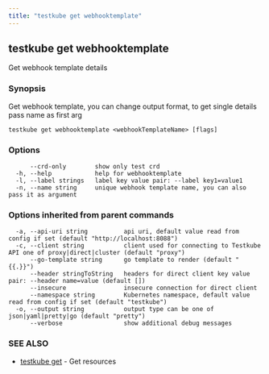 ```yaml
---
title: "testkube get webhooktemplate"
---
```



<LegacyWarning />

## testkube get webhooktemplate

Get webhook template details

### Synopsis

Get webhook template, you can change output format, to get single details pass name as first arg

```
testkube get webhooktemplate <webhookTemplateName> [flags]
```

### Options

```
      --crd-only        show only test crd
  -h, --help            help for webhooktemplate
  -l, --label strings   label key value pair: --label key1=value1
  -n, --name string     unique webhook template name, you can also pass it as argument
```

### Options inherited from parent commands

```
  -a, --api-uri string          api uri, default value read from config if set (default "http://localhost:8088")
  -c, --client string           client used for connecting to Testkube API one of proxy|direct|cluster (default "proxy")
      --go-template string      go template to render (default "{{.}}")
      --header stringToString   headers for direct client key value pair: --header name=value (default [])
      --insecure                insecure connection for direct client
      --namespace string        Kubernetes namespace, default value read from config if set (default "testkube")
  -o, --output string           output type can be one of json|yaml|pretty|go (default "pretty")
      --verbose                 show additional debug messages
```

### SEE ALSO

* [testkube get](testkube-get.mdx)	 - Get resources

